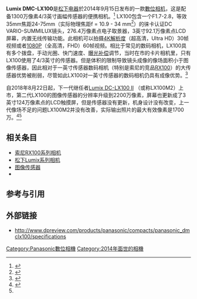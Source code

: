 {{Infobox camera
|camera_name=松下 Panasonic Lumix DMC-LX100
|image=Panasonic Lumix DMC-LX100.jpg
|image_size=
|image_alt=
|caption=
|maker=[[松下电器|松下电器]]
|type=
|sensor=<!-- Image sensor -->
|sensor_type=[[图像传感器|CMOS传感器]]
|sensor_size=17.3 x 13mm (4/3英寸画幅)
|sensor_maker=
|recording_medium=SD, SDHC, 或 SDXC (仅支持UHS-I)
|res=4112 x 3088 (1300万像素)
|lens_mount=
|lens=等效全画幅焦距 24-75mm
|focus_type=
|exposure=
|flash=
|flashcomp=<!-- Flash exposure compensation -->
|fsynch=<!-- Flash synchronization -->
|frame_rate=24p, 25p ([[PAL制式|PAL]])<br>24p, 25p, 30p ([[NTSC|NTSC]])
|shutter=
|shutterRange=
|shutter_speeds=1/16000s - 60s
|f-numbers=最大光圈 f/1.7-f/2.8
|metering=
|emode=<!-- Exposure modes -->
|mmode=<!-- Metering modes -->
|farea=49个对焦点
|fmode=<!-- Focus modes -->
|cont=每秒11张
|viewfinder=
|ovf=<!-- Optional viewfinders -->
|magnification=1.39
|coverage=100%
|speedRange=200 - 25600 (扩展ISO到100)
|flbkt=<!-- Flash bracketing -->
|fcbkt=<!-- Focus bracketing -->
|WB=是
|wbbkt=<!-- White balance bracketing -->
|brightness=<!-- Projector brightness -->
|imsize=<!-- Projector image size -->
|throwdis=<!-- Project throw distance -->
|prores=<!-- Projector resolution -->
|rearLCD=3英寸92.1万像素点
|storage=
|battery=7.2V, 1025 mAh, 7.4 Wh
|dimensions=115 x 66 x 55mm (4.53 x 2.6 x 2.17 英寸)
|weight=393 g 包含电池
|price=$900（首发时欧美价格）
|date=2014年9月15日
|obp=<!-- Optional battery packs -->
|odb=<!-- Optional data backs -->
|omd=<!-- Optional motor drives -->
|oacc=<!-- Optional accessories -->
|complens=<!-- Compatible lens -->
|compflash=<!-- Compatible flashes -->
|interface_AVout=<!-- Type of video and/or audio output port(s) available (i.e. HDMI, USB, IEEE 1394) -->
|interface_Data=<!-- Type of port(s) available for interfacing with computers or other (i.e printers) devices (i.e. USB, IEEE 1394/Firewire, 802.11/WiFi) -->
|body_comp-feats=<!-- Body composition or other special features (i.e. ABS plastic, water submersible) -->
|made_in=
|footnotes=
|exbkt=<!-- Exposure bracketing -->
|drbkt=<!-- Dynamic range bracketing -->
|drcomp=<!-- Dynamic range compressor -->
|iproc=[[松下Lumix系列#產品分類|Venus Engine]]
|vidrecord=[[2160p|2160p]] 最高帧率 30[[frames_per_second|fps]], [[1080p|1080p]] 最高帧率 60fps
}}

'''Lumix DMC-LX100'''是[[松下电器|松下电器]]於2014年9月15日发布的一款[[數位相机|數位相机]]，这是配备1300万像素4/3英寸画幅传感器的便携相机。<ref>{{cite web|title=Panasonic Lumix DMC-LX100|url=http://www.dpreview.com/products/panasonic/compacts/panasonic_dmclx100/specifications|work=dpreview.com|access-date=2020-11-21|archive-date=2020-12-06|archive-url=https://web.archive.org/web/20201206183138/https://www.dpreview.com/products/panasonic/compacts/panasonic_dmclx100/specifications|dead-url=no}}</ref> LX100包含一个F1.7-2.8，等效35mm焦距24-75mm（实际物理焦距f = 10.9 - 34 mm<ref name="#1">{{cite web|title=DC-LX100M2GK 卡片机 - Panasonic松下官网|url=https://consumer.panasonic.cn/product/cameras-camcorders/lumix-series/lumix-campact-cameras/dc-lx100m2gk.html|work=consumer.panasonic.cn|access-date=2020-11-21|archive-date=2021-01-23|archive-url=https://web.archive.org/web/20210123073311/https://consumer.panasonic.cn/product/cameras-camcorders/lumix-series/lumix-campact-cameras/dc-lx100m2gk.html|dead-url=no}}</ref>）的徕卡认证DC VARIO-SUMMILUX镜头，276.4万像素点电子取景器，3英寸92.1万像素点LCD屏幕，内置无线传输功能。此相机可以拍摄[[4K解析度|4K解析度]]（超高清，Ultra HD）30帧视频或者[[2K解析度|1080P]]（全高清，FHD）60帧视频。相比于常见的数码相机，LX100具有多个拨盘，手动光圈、快门速度、[[曝光补偿|曝光补偿]]调节，当时在市的卡片相机里，只有LX100使用了4/3英寸的传感器。但是体积的限制导致镜头成像的像场面积小于图像传感器，因此相对于一英寸传感器数码相机（特别是索尼的竞品[[索尼Cyber-shot_DSC-RX100|RX100]]）的大传感器优势被削弱，尽管如此LX100对一英寸传感器的数码相机仍具有成像优势。<ref>{{cite web|title=Panasonic LX100 Review and Specs|url=http://cameradecision.com/review/Panasonic-Lumix-DMC-LX100|work=Camera Decision|access-date=2020-11-21|archive-date=2014-10-22|archive-url=https://web.archive.org/web/20141022073902/http://cameradecision.com/review/Panasonic-Lumix-DMC-LX100|dead-url=no}}</ref> 

自2018年8月22日起，下一代继任者[[松下Lumix_DC-LX100_II|Lumix DC-LX100 II]] （或称LX100M2）上市，第二代LX100的图像传感器的分辨率升级到2200万像素，屏幕也更新成了3英寸124万像素点的LCD触摸屏，但是传感器没有更新，机身设计没有改变，上一代像场不足的问题LX100M2并没有改善，实际输出照片的最大有效像素是1700万。<ref>{{cite web|title=Panasonic Lumix DC-LX100 II|url=https://www.dpreview.com/products/panasonic/compacts/panasonic_dclx100ii/specifications|work=dpreview.com|access-date=2020-11-21|archive-date=2019-02-17|archive-url=https://web.archive.org/web/20190217201048/https://www.dpreview.com/products/panasonic/compacts/panasonic_dclx100ii/specifications|dead-url=no}}</ref><ref name="#1"/>

== 相关条目 ==

* [[索尼Cyber-shot_DSC-RX100|索尼RX100系列相机]]
* [[松下Lumix系列|松下Lumix系列相机]]
* [[图像传感器|图像传感器]]
*

== 参考与引用 ==
<references group=""></references>
{{Commons category|Panasonic Lumix DMC-LX100}}

== 外部链接 ==

* http://www.dpreview.com/products/panasonic/compacts/panasonic_dmclx100/specifications {{Wayback|url=http://www.dpreview.com/products/panasonic/compacts/panasonic_dmclx100/specifications |date=20201206183138 }}

[[Category:Panasonic數位相機|Category:Panasonic數位相機]]
[[Category:2014年面世的相機|Category:2014年面世的相機]]
{{DEFAULTSORT:松下Lumix系列相机}}
